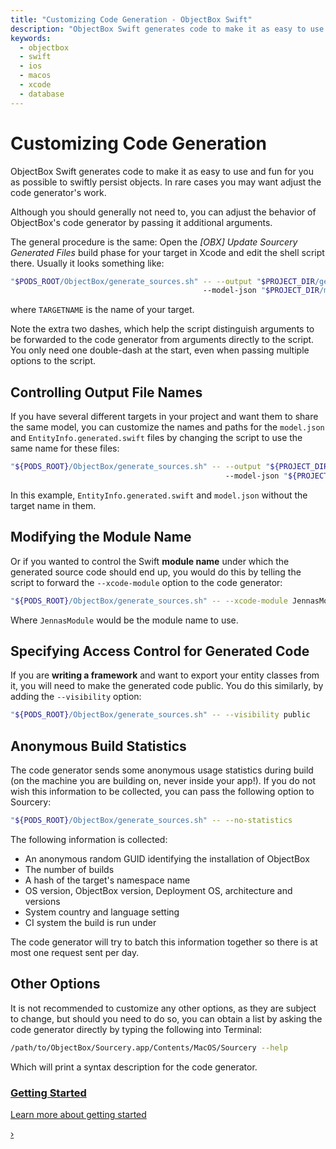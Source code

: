 ```yaml
---
title: "Customizing Code Generation - ObjectBox Swift"
description: "ObjectBox Swift generates code to make it as easy to use and fun for you as possible to swiftly persist objects. In rare cases you may want adjust the code g..."
keywords:
  - objectbox
  - swift
  - ios
  - macos
  - xcode
  - database
---
```








<TechnicalArticleSchema
  headline="Customizing Code Generation - ObjectBox Swift"
  description="ObjectBox Swift generates code to make it as easy to use and fun for you as possible to swiftly persist objects. In rare cases you may want adjust the code g..."
  url="https://swift.objectbox.io/sourcery"
  datePublished="2025-07-15"
  dateModified="2025-07-15"
/>

# Customizing Code Generation

ObjectBox Swift generates code to make it as easy to use and fun for you as possible to swiftly persist objects. In rare cases you may want adjust the code generator's work.


Although you should generally not need to, you can adjust the behavior of ObjectBox's code generator by passing it additional arguments.

The general procedure is the same: Open the _\[OBX] Update Sourcery Generated Files_ build phase for your target in Xcode and edit the shell script there. Usually it looks something like:

```bash
"$PODS_ROOT/ObjectBox/generate_sources.sh" -- --output "$PROJECT_DIR/generated/EntityInfo-TARGETNAME-iOS.generated.swift"
                                           --model-json "$PROJECT_DIR/model-TARGETNAME-iOS.json"
```

where `TARGETNAME` is the name of your target.

Note the extra two dashes, which help the script distinguish arguments to be forwarded to the code generator from arguments directly to the script. You only need one double-dash at the start, even when passing multiple options to the script.

## Controlling Output File Names

If you have several different targets in your project and want them to share the same model, you can customize the names and paths for the `model.json` and `EntityInfo.generated.swift` files by changing the script to use the same name for these files:

```bash
"${PODS_ROOT}/ObjectBox/generate_sources.sh" -- --output "${PROJECT_DIR}/generated/EntityInfo.generated.swift"
                                                --model-json "${PROJECT_DIR}/model.json"
```

In this example, `EntityInfo.generated.swift` and `model.json` without the target name in them.

## Modifying the Module Name

Or if you wanted to control the Swift **module name** under which the generated source code should end up, you would do this by telling the script to forward the `--xcode-module` option to the code generator:

```bash
"${PODS_ROOT}/ObjectBox/generate_sources.sh" -- --xcode-module JennasModule
```

Where `JennasModule` would be the module name to use.

## Specifying Access Control for Generated Code

If you are **writing a framework** and want to export your entity classes from it, you will need to make the generated code public. You do this similarly, by adding the `--visibility` option:

```bash
"${PODS_ROOT}/ObjectBox/generate_sources.sh" -- --visibility public
```

## Anonymous Build Statistics

The code generator sends some anonymous usage statistics during build (on the machine you are building on, never inside your app!). If you do not wish this information to be collected, you can pass the following option to Sourcery:

```bash
"${PODS_ROOT}/ObjectBox/generate_sources.sh" -- --no-statistics
```

The following information is collected:

* An anonymous random GUID identifying the installation of ObjectBox
* The number of builds
* A hash of the target's namespace name
* OS version, ObjectBox version, Deployment OS, architecture and versions
* System country and language setting
* CI system the build is run under

The code generator will try to batch this information together so there is at most one request sent per day.

## Other Options

It is not recommended to customize any other options, as they are subject to change, but should you need to do so, you can obtain a list by asking the code generator directly by typing the following into Terminal:

```bash
/path/to/ObjectBox/Sourcery.app/Contents/MacOS/Sourcery --help
```

Which will print a syntax description for the code generator.

<div className="custom-nav-card">
  <a href="/../getting-started" className="custom-nav-card-link">
    <div className="custom-nav-card-content">
      <h3 className="custom-nav-card-title">Getting Started</h3>
      <p className="custom-nav-card-description">Learn more about getting started</p>
    </div>
    <div className="custom-nav-card-arrow">›</div>
  </a>
</div>